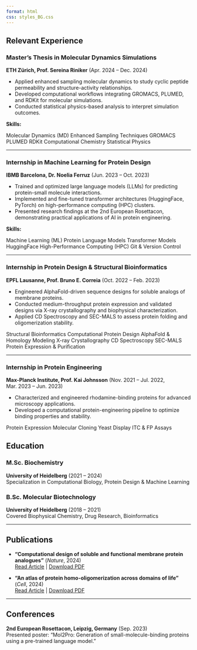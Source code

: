 ```yaml
---
format: html
css: styles_BG.css
---
```


## Relevant Experience


### Master’s Thesis in Molecular Dynamics Simulations
**ETH Zürich, Prof. Sereina Riniker** (Apr. 2024 – Dec. 2024)  

- Applied enhanced sampling molecular dynamics to study cyclic peptide permeability and structure-activity relationships.  
- Developed computational workflows integrating GROMACS, PLUMED, and RDKit for molecular simulations.  
- Conducted statistical physics-based analysis to interpret simulation outcomes.  

**Skills:**  
<div class="skills-container">
  <span class="skill-block">Molecular Dynamics (MD)</span>
  <span class="skill-block">Enhanced Sampling Techniques</span>
  <span class="skill-block">GROMACS</span>
  <span class="skill-block">PLUMED</span>
  <span class="skill-block">RDKit</span>
  <span class="skill-block">Computational Chemistry</span>
  <span class="skill-block">Statistical Physics</span>
</div>


---

### Internship in Machine Learning for Protein Design
**IBMB Barcelona, Dr. Noelia Ferruz** (Jun. 2023 – Oct. 2023)  

- Trained and optimized large language models (LLMs) for predicting protein-small molecule interactions.  
- Implemented and fine-tuned transformer architectures (HuggingFace, PyTorch) on high-performance computing (HPC) clusters.  
- Presented research findings at the 2nd European Rosettacon, demonstrating practical applications of AI in protein engineering.  

**Skills:**  
<div class="skills-container">
  <span class="skill-block">Machine Learning (ML)</span>
  <span class="skill-block">Protein Language Models</span>
  <span class="skill-block">Transformer Models</span>
  <span class="skill-block">HuggingFace</span>
  <span class="skill-block">High-Performance Computing (HPC)</span>
  <span class="skill-block">Git & Version Control</span>
</div>


---

### Internship in Protein Design & Structural Bioinformatics
**EPFL Lausanne, Prof. Bruno E. Correia** (Oct. 2022 – Feb. 2023)  

- Engineered AlphaFold-driven sequence designs for soluble analogs of membrane proteins.  
- Conducted medium-throughput protein expression and validated designs via X-ray crystallography and biophysical characterization.  
- Applied CD Spectroscopy and SEC-MALS to assess protein folding and oligomerization stability.  

<div class="skills-container">
  <span class="skill-block">Structural Bioinformatics</span>
  <span class="skill-block">Computational Protein Design</span>
  <span class="skill-block">AlphaFold & Homology Modeling</span>
  <span class="skill-block">X-ray Crystallography</span>
  <span class="skill-block">CD Spectroscopy</span>
  <span class="skill-block">SEC-MALS</span>
  <span class="skill-block">Protein Expression & Purification</span>
</div>

---

### Internship in Protein Engineering
**Max-Planck Institute, Prof. Kai Johnsson** (Nov. 2021 – Jul. 2022, Mar. 2023 – Jun. 2023)  

- Characterized and engineered rhodamine-binding proteins for advanced microscopy applications.
- Developed a computational protein-engineering pipeline to optimize binding properties and stability.

<div class="skills-container">
  <span class="skill-block">Protein Expression</span>
  <span class="skill-block">Molecular Cloning</span>
  <span class="skill-block">Yeast Display</span>
  <span class="skill-block">ITC & FP Assays</span>
</div>



## Education


### M.Sc. Biochemistry
**University of Heidelberg** (2021 – 2024)  
Specialization in Computational Biology, Protein Design & Machine Learning  

### B.Sc. Molecular Biotechnology 
**University of Heidelberg** (2018 – 2021)  
Covered Biophysical Chemistry, Drug Research, Bioinformatics  

---

## Publications

- **"Computational design of soluble and functional membrane protein analogues"** (*Nature*, 2024)  
  [Read Article](https://doi.org/10.1038/s41586-024-07601-y) | [Download PDF](https://www.nature.com/articles/s41586-024-07601-y.pdf)  

- **"An atlas of protein homo-oligomerization across domains of life"** (*Cell*, 2024)  
  [Read Article](https://doi.org/10.1016/j.cell.2024.01.022) | [Download PDF](https://www.cell.com/cell/pdf/S0092-8674(24)00059-X.pdf)

---

## Conferences

**2nd European Rosettacon, Leipzig, Germany** (Sep. 2023)  
Presented poster: "Mol2Pro: Generation of small-molecule-binding proteins using a pre-trained language model."  

